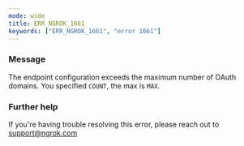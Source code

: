 ```yaml
---
mode: wide
title: ERR_NGROK_1661
keywords: ["ERR_NGROK_1661", "error 1661"]
---
```


### Message

The endpoint configuration exceeds the maximum number of OAuth domains. You specified `COUNT`, the max is `MAX`.

### Further help

If you're having trouble resolving this error, please reach out to [support@ngrok.com](mailto:support@ngrok.com?subject=Help%20with%20ERR_NGROK_1661)
